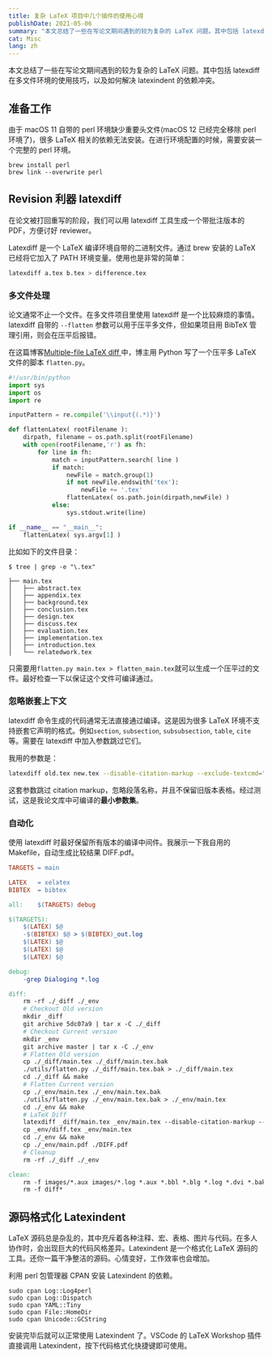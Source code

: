 ```yaml
---
title: 复杂 LaTeX 项目中几个插件的使用心得
publishDate: 2021-05-06
summary: "本文总结了一些在写论文期间遇到的较为复杂的 LaTeX 问题。其中包括 latexdiff 在多文件环境的使用技巧，以及如何解决 latexindent 的依赖冲突。"
cat: Misc
lang: zh
---
```


本文总结了一些在写论文期间遇到的较为复杂的 LaTeX 问题。其中包括 latexdiff 在多文件环境的使用技巧，以及如何解决 latexindent 的依赖冲突。

## 准备工作

由于 macOS 11 自带的 perl 环境缺少重要头文件(macOS 12 已经完全移除 perl 环境了)，很多 LaTeX 相关的依赖无法安装。在进行环境配置的时候，需要安装一个完整的 perl 环境。

```shell
brew install perl
brew link --overwrite perl
```

## Revision 利器 latexdiff

在论文被打回重写的阶段，我们可以用 latexdiff 工具生成一个带批注版本的 PDF，方便讨好 reviewer。

Latexdiff 是一个 LaTeX 编译环境自带的二进制文件。通过 brew 安装的 LaTeX 已经将它加入了 PATH 环境变量。使用也是非常的简单：

```bash
latexdiff a.tex b.tex > difference.tex
```

### 多文件处理

论文通常不止一个文件。在多文件项目里使用 latexdiff 是一个比较麻烦的事情。latexdiff 自带的 `--flatten` 参数可以用于压平多文件，但如果项目用 BibTeX 管理引用，则会在压平后报错。

在这篇博客[Multiple-file LaTeX diff ](http://dropbearcode.blogspot.com/2011/09/multiple-file-latex-diff.html)中，博主用 Python 写了一个压平多 LaTeX 文件的脚本 `flatten.py`。

```python
#!/usr/bin/python
import sys
import os
import re

inputPattern = re.compile('\\input{(.*)}')

def flattenLatex( rootFilename ):
    dirpath, filename = os.path.split(rootFilename)
    with open(rootFilename,'r') as fh:
        for line in fh:
            match = inputPattern.search( line )
            if match:
                newFile = match.group(1)
                if not newFile.endswith('tex'):
                    newFile += '.tex'
                flattenLatex( os.path.join(dirpath,newFile) )
            else:
                sys.stdout.write(line)

if __name__ == "__main__":
    flattenLatex( sys.argv[1] )
```

比如如下的文件目录：

```
$ tree | grep -e "\.tex"

├── main.tex
│   ├── abstract.tex
│   ├── appendix.tex
│   ├── background.tex
│   ├── conclusion.tex
│   ├── design.tex
│   ├── discuss.tex
│   ├── evaluation.tex
│   ├── implementation.tex
│   ├── introduction.tex
│   └── relatedwork.tex
```

只需要用`flatten.py main.tex > flatten_main.tex`就可以生成一个压平过的文件。最好检查一下以保证这个文件可编译通过。

### 忽略嵌套上下文

latexdiff 命令生成的代码通常无法直接通过编译。这是因为很多 LaTeX 环境不支持嵌套它声明的格式。例如`section`, `subsection`, `subsubsection`, `table`, `cite`等。需要在 latexdiff 中加入参数跳过它们。

我用的参数是：

```bash
latexdiff old.tex new.tex --disable-citation-markup --exclude-textcmd="section,subsection,subsubsection" --config="PICTUREENV=(?:picture|DIFnomarkup|table)[\w\d*@]*"
```

这套参数跳过 citation markup，忽略段落名称，并且不保留旧版本表格。经过测试，这是我论文库中可编译的**最小参数集**。

### 自动化

使用 latexdiff 时最好保留所有版本的编译中间件。我展示一下我自用的 Makefile，自动生成比较结果 DIFF.pdf。

```makefile
TARGETS = main

LATEX	= xelatex
BIBTEX	= bibtex

all:    $(TARGETS) debug

$(TARGETS):
	$(LATEX) $@
	-$(BIBTEX) $@ > $(BIBTEX)_out.log
	$(LATEX) $@
	$(LATEX) $@
	$(LATEX) $@

debug:
	-grep Dialoging *.log

diff:
	rm -rf ./_diff ./_env
	# Checkout Old version
	mkdir _diff
	git archive 5dc07a9 | tar x -C ./_diff
	# Checkout Current version
	mkdir _env
	git archive master | tar x -C ./_env
	# Flatten Old version
	cp ./_diff/main.tex ./_diff/main.tex.bak
	./utils/flatten.py ./_diff/main.tex.bak > ./_diff/main.tex
	cd ./_diff && make
	# Flatten Current version
	cp ./_env/main.tex ./_env/main.tex.bak
	./utils/flatten.py ./_env/main.tex.bak > ./_env/main.tex
	cd ./_env && make
	# LaTeX Diff
	latexdiff _diff/main.tex _env/main.tex --disable-citation-markup --exclude-textcmd="section,subsection,subsubsection" --config="PICTUREENV=(?:picture|DIFnomarkup|table)[\w\d*@]*" > _env/diff.tex
	cp _env/diff.tex _env/main.tex
	cd ./_env && make
	cp ./_env/main.pdf ./DIFF.pdf
	# Cleanup
	rm -rf ./_diff ./_env

clean:
	rm -f images/*.aux images/*.log *.aux *.bbl *.blg *.log *.dvi *.bak *~ $(TARGETS:%=%.pdf)
	rm -f diff*
```

## 源码格式化 Latexindent

LaTeX 源码总是杂乱的，其中充斥着各种注释、宏、表格、图片与代码。在多人协作时，会出现巨大的代码风格差异。Latexindent 是一个格式化 LaTeX 源码的工具。还你一篇干净整洁的源码。心情变好，工作效率也会增加。

利用 perl 包管理器 CPAN 安装 Latexindent 的依赖。

```shell
sudo cpan Log::Log4perl
sudo cpan Log::Dispatch
sudo cpan YAML::Tiny
sudo cpan File::HomeDir
sudo cpan Unicode::GCString
```

安装完毕后就可以正常使用 Latexindent 了。VSCode 的 LaTeX Workshop 插件直接调用 Latexindent，按下代码格式化快捷键即可使用。
